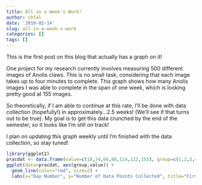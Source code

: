 ```yaml
---
title: All in a Week's Work!
author: chfal
date: '2019-02-14'
slug: all-in-a-week-s-work
categories: []
tags: []
---
```


This is the first post on this blog that actually has a graph on it!

One project for my research currently involves measuring 500 different images of Anolis claws. This is no small task, considering that each image takes up to four minutes to complete. This graph shows how many Anolis images I was able to complete in the span of one week, which is looking pretty good at 155 images.

So theoretically, if I am able to continue at this rate, I’ll be done with data collection (hopefully!) in approximately…2.5 weeks! (We’ll see if that turns out to be true). My goal is to get this data crunched by the end of the semester, so it looks like I’m still on track!

I plan on updating this graph weekly until I’m finished with the data collection, so stay tuned!
```r
library(ggplot2)
pracdat <- data.frame(value=c(18,34,66,88,114,122,155), group=c(1,2,3,4,5,6,7))
ggplot(data=pracdat, aes(group,value)) +
  geom_line(color="red", size=2) +
  labs(x="Day Number", y="Number of Data Points Collected", title="First Week of Research Progress")
```